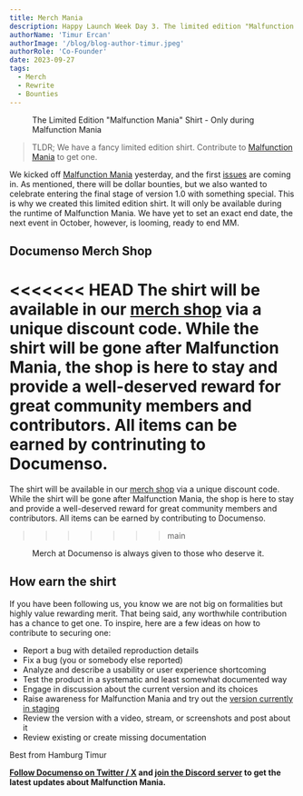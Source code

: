 ```yaml
---
title: Merch Mania
description: Happy Launch Week Day 3. The limited edition "Malfunction Mania" shirt is here. Grab it, while you can.
authorName: 'Timur Ercan'
authorImage: '/blog/blog-author-timur.jpeg'
authorRole: 'Co-Founder'
date: 2023-09-27
tags:
  - Merch
  - Rewrite
  - Bounties
---
```


<figure>
  <MdxNextImage
    src="/blog/mania-shirt.png"
    width="1260"
    height="630"
    alt="Malfunctioning Mania Themed Documenso Shirt"
  />

  <figcaption className="text-center">
    The Limited Edition "Malfunction Mania" Shirt - Only during Malfunction Mania
  </figcaption>
</figure>

> TLDR; We have a fancy limited edition shirt. Contribute to [Malfunction Mania](https://documenso.com/blog/malfunction-mania) to get one.

We kicked off [Malfunction Mania](https://documenso.com/blog/malfunction-mania) yesterday, and the first [issues](https://github.com/documenso/documenso/issues) are coming in. As mentioned, there will be dollar bounties, but we also wanted to celebrate entering the final stage of version 1.0 with something special. This is why we created this limited edition shirt. It will only be available during the runtime of Malfunction Mania. We have yet to set an exact end date, the next event in October, however, is looming, ready to end MM.

## Documenso Merch Shop

<<<<<<< HEAD
The shirt will be available in our [merch shop](https://documen.so/shop) via a unique discount code. While the shirt will be gone after Malfunction Mania, the shop is here to stay and provide a well-deserved reward for great community members and contributors. All items can be earned by contrinuting to Documenso.
=======
The shirt will be available in our [merch shop](https://documen.so/shop) via a unique discount code. While the shirt will be gone after Malfunction Mania, the shop is here to stay and provide a well-deserved reward for great community members and contributors. All items can be earned by contributing to Documenso.
>>>>>>> main

<figure>
  <MdxNextImage
    src="/blog/shop.png"
    width="1260"
    height="630"
    alt="Malfunctioning Mania Themed Documenso Shirt"
  />

  <figcaption className="text-center">
    Merch at Documenso is always given to those who deserve it.
  </figcaption>
</figure>

## How earn the shirt

If you have been following us, you know we are not big on formalities but highly value rewarding merit. That being said, any worthwhile contribution has a chance to get one. To inspire, here are a few ideas on how to contribute to securing one:

- Report a bug with detailed reproduction details
- Fix a bug (you or somebody else reported)
- Analyze and describe a usability or user experience shortcoming
- Test the product in a systematic and least somewhat documented way
- Engage in discussion about the current version and its choices
- Raise awareness for Malfunction Mania and try out the [version currently in staging](https://documen.so/staging)
- Review the version with a video, stream, or screenshots and post about it
- Review existing or create missing documentation

Best from Hamburg
Timur

**[Follow Documenso on Twitter / X](https://documen.so/tw) and [join the Discord server](https://documen.so/discord) to get the latest updates about Malfunction Mania.**
